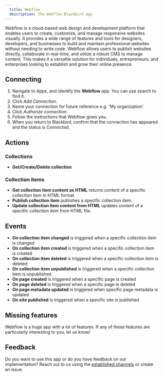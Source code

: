 ```yaml
---
  title: Webflow
  description: The Webflow Blackbird app
---
```


<LinkCard title="View on Github" target="_blank" href="https://github.com/bb-io/Webflow" icon="github" />

Webflow is a cloud-based web design and development platform that enables users to create, customize, and manage responsive websites visually. It provides a wide range of features and tools for designers, developers, and businesses to build and maintain professional websites without needing to write code. Webflow allows users to publish websites directly, collaborate in real-time, and utilize a robust CMS to manage content. This makes it a versatile solution for individuals, entrepreneurs, and enterprises looking to establish and grow their online presence.

## Connecting

1.  Navigate to Apps, and identify the **Webflow** app. You can use search to find it.
2.  Click _Add Connection_.
3.  Name your connection for future reference e.g. 'My organization'.
4.  Click _Authorize connection_.
5.  Follow the instructions that Webflow gives you.
6.  When you return to Blackbird, confirm that the connection has appeared and the status is _Connected_.

## Actions

### Collections

-   **Get/Create/Delete collection**

### Collection items
-   **Get collection item content as HTML** returns content of a specific collection item in HTML format.
-   **Publish collection item** publishes a specific collection item.
-   **Update collection item content from HTML** updates content of a specific collection item from HTML file.

## Events

-   **On collection item changed** is triggered when a specific collection item is changed
-   **On collection item created** is triggered when a specific collection item is created
-   **On collection item deleted** is triggered when a specific collection item is deleted
-   **On collection item unpublished** is triggered when a specific collection item is unpublished
-   **On page created** is triggered when a specific page is created
-   **On page deleted** is triggered when a specific page is deleted
-   **On page metadata updated** is triggered when specific page metadata is updated
-   **On site published** is triggered when a specific site is published

## Missing features

Webflow is a huge app with a lot of features. If any of these features are particularly interesting to you, let us know!

## Feedback

Do you want to use this app or do you have feedback on our implementation? Reach out to us using the [established channels](https://www.blackbird.io/) or create an issue.

